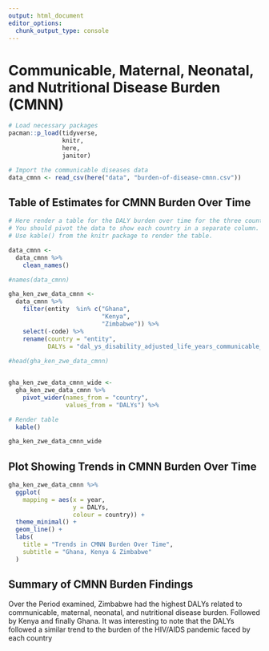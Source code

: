 ```yaml
---
output: html_document
editor_options: 
  chunk_output_type: console
---
```

# Communicable, Maternal, Neonatal, and Nutritional Disease Burden (CMNN)

```r
# Load necessary packages
pacman::p_load(tidyverse, 
               knitr, 
               here,
               janitor)

# Import the communicable diseases data
data_cmnn <- read_csv(here("data", "burden-of-disease-cmnn.csv"))
```

## Table of Estimates for CMNN Burden Over Time

```r
# Here render a table for the DALY burden over time for the three countries 
# You should pivot the data to show each country in a separate column.
# Use kable() from the knitr package to render the table.

data_cmnn <- 
  data_cmnn %>% 
    clean_names()

#names(data_cmnn)

gha_ken_zwe_data_cmnn <-
  data_cmnn %>% 
    filter(entity  %in% c("Ghana",
                          "Kenya",
                          "Zimbabwe")) %>% 
    select(-code) %>% 
    rename(country = "entity",
           DALYs = "dal_ys_disability_adjusted_life_years_communicable_maternal_neonatal_and_nutritional_diseases_sex_both_age_age_standardized_rate")
  
#head(gha_ken_zwe_data_cmnn)


gha_ken_zwe_data_cmnn_wide <- 
  gha_ken_zwe_data_cmnn %>% 
    pivot_wider(names_from = "country",
                values_from = "DALYs") %>% 

# Render table
  kable()

gha_ken_zwe_data_cmnn_wide
```



## Plot Showing Trends in CMNN Burden Over Time

```r
gha_ken_zwe_data_cmnn %>% 
  ggplot(
    mapping = aes(x = year,
                  y = DALYs,
                  colour = country)) +
  theme_minimal() +
  geom_line() +
  labs(
    title = "Trends in CMNN Burden Over Time",
    subtitle = "Ghana, Kenya & Zimbabwe"
  )
```

## Summary of CMNN Burden Findings

Over the Period examined, Zimbabwe had the highest DALYs related to communicable, maternal, neonatal, and nutritional disease burden. Followed by Kenya and finally Ghana. It was interesting to note that the DALYs followed a similar trend to the burden of the HIV/AIDS pandemic faced by each country 


